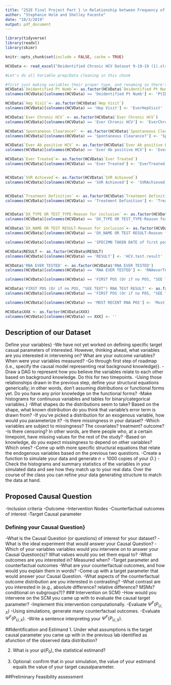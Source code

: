 ```yaml
---
title: "252E Final Project Part 1 \n Relationship between Frequency of Care and Progression to Hepatocellular Carcinoma \n among Chronic Hepatitis C Patients"
author: "Stephanie Holm and Shelley Facente"
date: "10/3/2019"
output: pdf_document
---
```


```r
library(tidyverse)
library(readxl)
library(skimr)

knitr::opts_chunk$set(include = FALSE, cache = TRUE)

HCVData <- read_excel("Deidentified Chronic HCV Dataset 9-10-19 (1).xlsx")

```

```r
#Let's do all Variable prep/Data cleaning in this chunk

#first just making variables their proper type, and renaming so there's no spaces
HCVData$`Deidentified Pt Numb`<- as.factor(HCVData$`Deidentified Pt Numb`)
colnames(HCVData)[colnames(HCVData) == 'Deidentified Pt Numb'] <- 'PtID'

HCVData$`Hep Visit`<- as.factor(HCVData$`Hep Visit`)
colnames(HCVData)[colnames(HCVData) == 'Hep Visit'] <- 'EverHepVisit'

HCVData$`Ever Chronic HCV` <- as.factor(HCVData$`Ever Chronic HCV`)
colnames(HCVData)[colnames(HCVData) == 'Ever Chronic HCV'] <- 'EverChronicHCV'

HCVData$`Spontaneous Clearance?` <- as.factor(HCVData$`Spontaneous Clearance?`)
colnames(HCVData)[colnames(HCVData) == 'Spontaneous Clearance?'] <- 'SpontClearance'

HCVData$`Ever Ab positive HCV` <- as.factor(HCVData$`Ever Ab positive HCV`)
colnames(HCVData)[colnames(HCVData) == 'Ever Ab positive HCV'] <- 'EverAbPosHCV'

HCVData$`Ever Treated`<- as.factor(HCVData$`Ever Treated`)
colnames(HCVData)[colnames(HCVData) == 'Ever Treated'] <- 'EverTreated'


HCVData$`SVR Achieved`<- as.factor(HCVData$`SVR Achieved`)
colnames(HCVData)[colnames(HCVData) == 'SVR Achieved'] <- 'SVRAchieved'


HCVData$`Treatment Definition` <- as.factor(HCVData$`Treatment Definition`)
colnames(HCVData)[colnames(HCVData) == 'Treatment Definition'] <- 'TreatmentDefinition'


HCVData$`DX_TYPE OR TEST_TYPE-Reason for inclusion` <- as.factor(HCVData$`DX_TYPE OR TEST_TYPE-Reason for inclusion`)
colnames(HCVData)[colnames(HCVData) == 'DX_TYPE OR TEST_TYPE-Reason for inclusion'] <- 'inclusion.source'

HCVData$`DX_NAME OR TEST RESULT-Reason for inclusion`<- as.factor(HCVData$`DX_NAME OR TEST RESULT-Reason for inclusion`)
colnames(HCVData)[colnames(HCVData) == 'DX_NAME OR TEST RESULT-Reason for inclusion'] <- 'inclusion.reason'

colnames(HCVData)[colnames(HCVData) == 'SPECIMN TAKEN DATE of first positive'] <- 'date.first.pos.HCV.test'

HCVData$RESULT <- as.factor(HCVData$RESULT)
colnames(HCVData)[colnames(HCVData) == 'RESULT'] <- 'HCV.test.result'

HCVData$'RNA EVER TESTED' <- as.factor(HCVData$'RNA EVER TESTED')
colnames(HCVData)[colnames(HCVData) == 'RNA EVER TESTED'] <- 'RNAeverTested'

colnames(HCVData)[colnames(HCVData) == 'FIRST POS (Or if no POS, "SEE TEXT") RNA TEST DATE'] <- 'Date.First.Pos.RNA'

HCVData$'FIRST POS (Or if no POS, "SEE TEXT") RNA TEST RESULT' <- as.factor(HCVData$'FIRST POS (Or if no POS, "SEE TEXT") RNA TEST RESULT')
colnames(HCVData)[colnames(HCVData) == 'FIRST POS (Or if no POS, "SEE TEXT") RNA TEST RESULT'] <- 'Result.First.Pos.RNA'

colnames(HCVData)[colnames(HCVData) == 'MOST RECENT RNA POS'] <- 'Most.Recent.RNA.Pos'

HCVData$XXX <- as.factor(HCVData$XXX)
colnames(HCVData)[colnames(HCVData) == XXX] <- ''

```
## Description of our Dataset

Define your variables}
-We have not yet worked on defining specific target casual parameters of interested. However, thinking ahead, what variables are you interested in intervening on? What are your outcome variables? When were your variables measured? 
-Go through first step of roadmap (i.e., specify the causal model representing real background knowledge)}.
-Draw a DAG to represent how you believe the variables relate to each other based on background knowledge. Do this for two timepoints.
-Using those relationships drawn in the previous step, define your structural equations generically; in other words, don't assuming distributions or functional forms yet. Do you have any prior knowledge on the functional forms?
-Make histograms for continuous variables and tables for binary/categorical variables.}
-What shapes do the distributions seem to take? Based on the shape, what known distribution do you think that variable's error term is drawn from?
-If you've picked a distribution for an exogenous variable, how would you parameterize it?
-Is there missingness in your dataset?
-Which variables are subject to missingness? The covariates? treatment? outcome? 
-Is there censoring? In other words, are there people who, at a certain timepoint, have missing values for the rest of the study?
-Based on \textit{a priori} knowledge, do you expect missingness to depend on other variables? Which ones?
-Come up with more specific structural equations that relate the endogenous variables based on the previous two questions.
-Create a function to simulate your data and generate $n = 1000$ copies of your $O$.}
-Check the histograms and summary statistics of the variables in your simulated data and see how they match up to your real data. Over the course of the class you can refine your data generating structure to match the data at hand. 


## Proposed Causal Question
-Inclusion criteria
-Outcome
-Intervention Nodes
-Counterfactual outcomes of interest
-Target Causal parameter


### Defining your Causal Question}
-What is the Causal Question (or questions) of interest for your dataset?
-What is the ideal experiment that would answer your Causal Question?
-Which of your variables variables would you intervene on to answer your Causal Question(s)? What values would you set them equal to?
-What outcomes are you interested in? Measured when?
-Target parameter and counterfactual outcomes
-What are your counterfactual outcomes, and how would you explain them in words?
-Come up with a target parameter that would answer your Causal Question.
-What aspects of the counterfactual outcome distribution are you interested in contrasting?
-What contrast are you interested in (e.g., absolute difference? relative difference? MSMs? conditional on subgroups?)?
### Intervention on SCM}
-How would you intervene on the SCM you came up with to evaluate the causal target parameter?
-Implement this intervention computationally.
-Evaluate $\Psi^F(P_{U,X})$
-Using simulations, generate many counterfactual outcomes.
-Evaluate $\Psi^F(P_{U,X})$.
-Write a sentence interpreting your $\Psi^F(P_{U,X})$.


##Identification and Estimand
1.  Under what assumptions is the target causal parameter you came up with in the previous lab identified as afunction of the observed data distribution?

2.  What is your $\psi(P_0)$, the statistical estimand?

3.  Optional:  confirm that in your simulation, the value of your estimand equals the value of your target causalparameter.

##Preliminary Feasibility assessment

